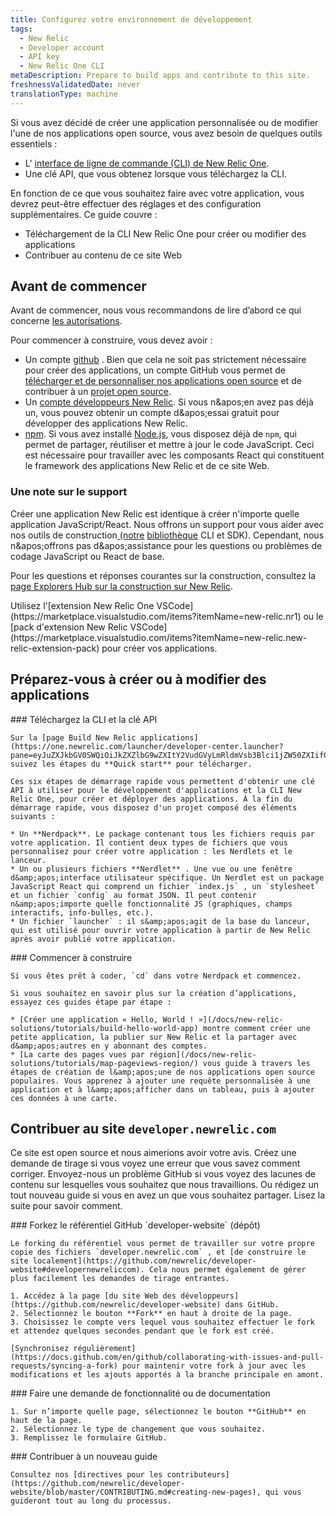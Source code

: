 ```yaml
---
title: Configurez votre environnement de développement
tags:
  - New Relic
  - Developer account
  - API key
  - New Relic One CLI
metaDescription: Prepare to build apps and contribute to this site.
freshnessValidatedDate: never
translationType: machine
---
```


Si vous avez décidé de créer une application personnalisée ou de modifier l'une de nos applications open source, vous avez besoin de quelques outils essentiels :

* L' [interface de ligne de commande (CLI) de New Relic One](https://one.newrelic.com/launcher/developer-center.launcher?pane=eyJuZXJkbGV0SWQiOiJkZXZlbG9wZXItY2VudGVyLmRldmVsb3Blci1jZW50ZXIifQ==).
* Une clé API, que vous obtenez lorsque vous téléchargez la CLI.

En fonction de ce que vous souhaitez faire avec votre application, vous devrez peut-être effectuer des réglages et des configuration supplémentaires. Ce guide couvre :

* Téléchargement de la CLI New Relic One pour créer ou modifier des applications
* Contribuer au contenu de ce site Web

## Avant de commencer

Avant de commencer, nous vous recommandons de lire d’abord ce qui concerne [les autorisations](/docs/new-relic-solutions/new-relic-one/build-nr-apps/permission-manage-apps).

Pour commencer à construire, vous devez avoir :

* Un compte [github](https://github.com/) . Bien que cela ne soit pas strictement nécessaire pour créer des applications, un compte GitHub vous permet de [télécharger et de personnaliser nos applications open source](https://opensource.newrelic.com/explore-projects) et de contribuer à un [projet open source](https://opensource.newrelic.com/contributing/).
* Un [compte développeurs New Relic](https://newrelic.com/signup/?partner=Developer+Edition). Si vous n&amp;apos;en avez pas déjà un, vous pouvez obtenir un compte d&amp;apos;essai gratuit pour développer des applications New Relic.
* [npm](https://www.npmjs.com/get-npm). Si vous avez installé [Node.js](https://nodejs.org/en/download/), vous disposez déjà de `npm`, qui permet de partager, réutiliser et mettre à jour le code JavaScript. Ceci est nécessaire pour travailler avec les composants React qui constituent le framework des applications New Relic et de ce site Web.

### Une note sur le support

Créer une application New Relic est identique à créer n'importe quelle application JavaScript/React. Nous offrons un support pour vous aider avec nos outils de construction[ (notre](https://one.newrelic.com/launcher/developer-center.launcher?pane=eyJuZXJkbGV0SWQiOiJkZXZlbG9wZXItY2VudGVyLmRldmVsb3Blci1jZW50ZXIifQ==) [bibliothèque](/docs/new-relic-solutions/build-nr-ui/sdk-component/intro-to-sdk) CLI et SDK). Cependant, nous n&amp;apos;offrons pas d&amp;apos;assistance pour les questions ou problèmes de codage JavaScript ou React de base.

Pour les questions et réponses courantes sur la construction, consultez la [page Explorers Hub sur la construction sur New Relic](https://discuss.newrelic.com/c/build-on-new-relic).

<Callout variant="tip">
  Utilisez l'[extension New Relic One VSCode](https://marketplace.visualstudio.com/items?itemName=new-relic.nr1) ou le [pack d'extension New Relic VSCode](https://marketplace.visualstudio.com/items?itemName=new-relic.new-relic-extension-pack) pour créer vos applications.
</Callout>

## Préparez-vous à créer ou à modifier des applications

<Steps>
  <Step>
    ### Téléchargez la CLI et la clé API

    Sur la [page Build New Relic applications](https://one.newrelic.com/launcher/developer-center.launcher?pane=eyJuZXJkbGV0SWQiOiJkZXZlbG9wZXItY2VudGVyLmRldmVsb3Blci1jZW50ZXIifQ==), suivez les étapes du **Quick start** pour télécharger.

    Ces six étapes de démarrage rapide vous permettent d'obtenir une clé API à utiliser pour le développement d'applications et la CLI New Relic One, pour créer et déployer des applications. À la fin du démarrage rapide, vous disposez d'un projet composé des éléments suivants :

    * Un **Nerdpack**. Le package contenant tous les fichiers requis par votre application. Il contient deux types de fichiers que vous personnalisez pour créer votre application : les Nerdlets et le lanceur.
    * Un ou plusieurs fichiers **Nerdlet** . Une vue ou une fenêtre d&amp;apos;interface utilisateur spécifique. Un Nerdlet est un package JavaScript React qui comprend un fichier `index.js` , un `stylesheet` et un fichier `config` au format JSON. Il peut contenir n&amp;apos;importe quelle fonctionnalité JS (graphiques, champs interactifs, info-bulles, etc.).
    * Un fichier `launcher` : il s&amp;apos;agit de la base du lanceur, qui est utilisé pour ouvrir votre application à partir de New Relic après avoir publié votre application.
  </Step>

  <Step>
    ### Commencer à construire

    Si vous êtes prêt à coder, `cd` dans votre Nerdpack et commencez.

    Si vous souhaitez en savoir plus sur la création d’applications, essayez ces guides étape par étape :

    * [Créer une application « Hello, World ! »](/docs/new-relic-solutions/tutorials/build-hello-world-app) montre comment créer une petite application, la publier sur New Relic et la partager avec d&amp;apos;autres en y abonnant des comptes.
    * [La carte des pages vues par région](/docs/new-relic-solutions/tutorials/map-pageviews-region/) vous guide à travers les étapes de création de l&amp;apos;une de nos applications open source populaires. Vous apprenez à ajouter une requête personnalisée à une application et à l&amp;apos;afficher dans un tableau, puis à ajouter ces données à une carte.
  </Step>
</Steps>

## Contribuer au site `developer.newrelic.com`

Ce site est open source et nous aimerions avoir votre avis. Créez une demande de tirage si vous voyez une erreur que vous savez comment corriger. Envoyez-nous un problème GitHub si vous voyez des lacunes de contenu sur lesquelles vous souhaitez que nous travaillions. Ou rédigez un tout nouveau guide si vous en avez un que vous souhaitez partager. Lisez la suite pour savoir comment.

<Steps>
  <Step>
    ### Forkez le référentiel GitHub `developer-website` (dépôt)

    Le forking du référentiel vous permet de travailler sur votre propre copie des fichiers `developer.newrelic.com` , et [de construire le site localement](https://github.com/newrelic/developer-website#developernewreliccom). Cela nous permet également de gérer plus facilement les demandes de tirage entrantes.

    1. Accédez à la page [du site Web des développeurs](https://github.com/newrelic/developer-website) dans GitHub.
    2. Sélectionnez le bouton **Fork** en haut à droite de la page.
    3. Choisissez le compte vers lequel vous souhaitez effectuer le fork et attendez quelques secondes pendant que le fork est créé.

    [Synchronisez régulièrement](https://docs.github.com/en/github/collaborating-with-issues-and-pull-requests/syncing-a-fork) pour maintenir votre fork à jour avec les modifications et les ajouts apportés à la branche principale en amont.
  </Step>

  <Step>
    ### Faire une demande de fonctionnalité ou de documentation

    1. Sur n’importe quelle page, sélectionnez le bouton **GitHub** en haut de la page.
    2. Sélectionnez le type de changement que vous souhaitez.
    3. Remplissez le formulaire GitHub.
  </Step>

  <Step>
    ### Contribuer à un nouveau guide

    Consultez nos [directives pour les contributeurs](https://github.com/newrelic/developer-website/blob/master/CONTRIBUTING.md#creating-new-pages), qui vous guideront tout au long du processus.
  </Step>
</Steps>
